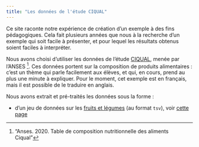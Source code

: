 ```yaml
---
title: "Les données de l'étude CIQUAL"
---
```


Ce site raconte notre expérience de création d'un exemple à des fins pédagogiques. Cela fait plusieurs années que nous à la recherche d'un exemple qui soit facile à présenter, et pour lequel les résultats obtenus soient faciles à interpréter.

Nous avons choisi d'utiliser les données de l'étude [CIQUAL](https://ciqual.anses.fr/), menée par l'ANSES [^1]. Ces données portent sur la composition de produits alimentaires : c'est un thème qui parle facilement aux élèves, et qui, en cours, prend au plus une minute à expliquer. Pour le moment, cet exemple est en français, mais il est possible de le traduire en anglais.

Nous avons extrait et pré-traités les données sous la forme : 

  * d'un jeu de données sur les [fruits et légumes](data/fruleg.tsv) (au format `tsv`), voir [cette page](pages/page1.qmd)
  

[^1]: "Anses. 2020. Table de composition nutritionnelle des aliments Ciqual"


